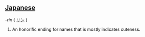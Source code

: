 ==[[Japanese]]==
''-rin'' ( [[リン]] )
#An honorific ending for names that is mostly indicates cuteness.
